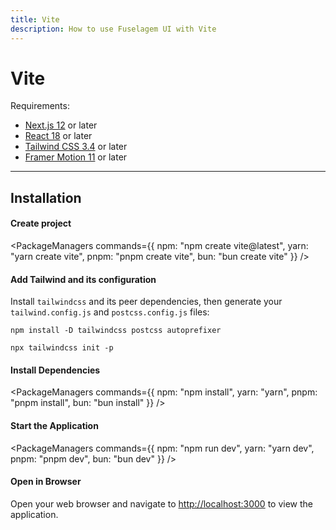 ```yaml
---
title: Vite
description: How to use Fuselagem UI with Vite
---
```


# Vite


Requirements:

- [Next.js 12](https://nextjs.org/) or later
- [React 18](https://reactjs.org/) or later
- [Tailwind CSS 3.4](https://tailwindcss.com/docs/guides/nextjs) or later
- [Framer Motion 11](https://www.framer.com/motion/) or later

------

## Installation

<Steps>

#### Create project

<PackageManagers
  commands={{
    npm: "npm create vite@latest",
    yarn: "yarn create vite",
    pnpm: "pnpm create vite",
    bun: "bun create vite"
  }}
/>

#### Add Tailwind and its configuration

Install `tailwindcss` and its peer dependencies, then generate your `tailwind.config.js` and `postcss.config.js` files:

```codeBlock bash
npm install -D tailwindcss postcss autoprefixer
 
npx tailwindcss init -p
```

#### Install Dependencies

<PackageManagers
  commands={{
    npm: "npm install",
    yarn: "yarn",
    pnpm: "pnpm install",
    bun: "bun install"
  }}
/>

#### Start the Application

<PackageManagers
  commands={{
    npm: "npm run dev",
    yarn: "yarn dev",
    pnpm: "pnpm dev",
    bun: "bun dev"
  }}
/>

#### Open in Browser

Open your web browser and navigate to [http://localhost:3000](http://localhost:3000) to view the application.

</Steps>